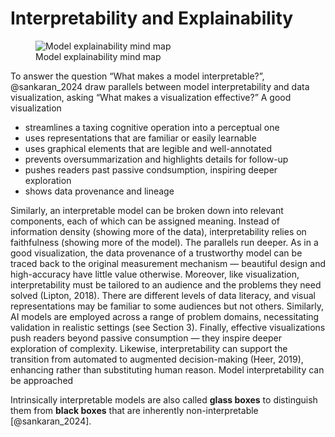 
# Interpretability and Explainability {#sec-explain}


![Model explainability mind map](images/ExplainabilityMindMap.png){#fig-explain-map .lightbox fig.align="center"}


To answer the question "What makes a model interpretable?", @sankaran_2024 draw
parallels between model interpretability and data visualization, asking
"What makes a visualization effective?" A good visualization 

- streamlines a taxing cognitive operation into a perceptual one
- uses representations that are  familiar or easily learnable
- uses graphical elements that are legible and well-annotated
- prevents oversummarization and highlights details for follow-up
- pushes readers past passive condsumption, inspiring deeper exploration
- shows data provenance and lineage

Similarly, an interpretable model can be broken down into
relevant components, each of which can be assigned meaning. Instead of information density
(showing more of the data), interpretability relies on faithfulness (showing more of the model).
The parallels run deeper. As in a good visualization, the data provenance of a trustworthy
model can be traced back to the original measurement mechanism — beautiful design and
high-accuracy have little value otherwise. Moreover, like visualization, interpretability must be
tailored to an audience and the problems they need solved (Lipton, 2018). There are different levels
of data literacy, and visual representations may be familiar to some audiences but not others.
Similarly, AI models are employed across a range of problem domains, necessitating validation
in realistic settings (see Section 3). Finally, effective visualizations push readers beyond passive
consumption — they inspire deeper exploration of complexity. Likewise, interpretability can
support the transition from automated to augmented decision-making (Heer, 2019), enhancing
rather than substituting human reason.
Model interpretability can be approached


Intrinsically interpretable models are also called **glass boxes** to distinguish
them from **black boxes** that are inherently non-interpretable [@sankaran_2024].
